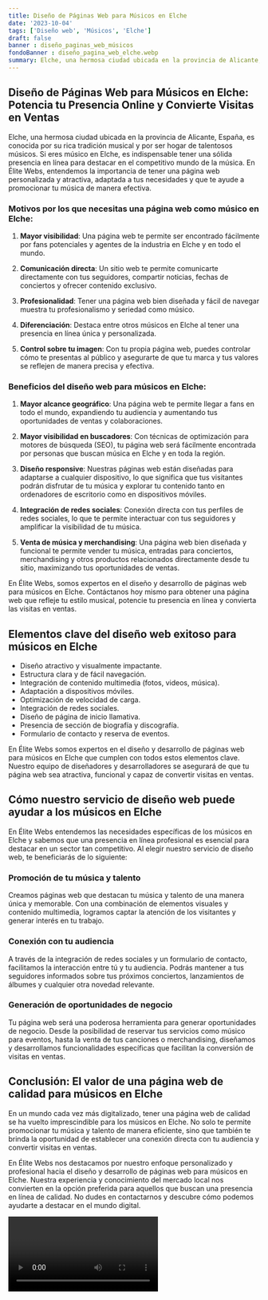 ```yaml
---
title: Diseño de Páginas Web para Músicos en Elche
date: '2023-10-04'
tags: ['Diseño web', 'Músicos', 'Elche']
draft: false
banner : diseño_paginas_web_músicos
fondoBanner : diseño_pagina_web_elche.webp
summary: Elche, una hermosa ciudad ubicada en la provincia de Alicante, España, es conocida por su rica tradición musical y por ser hogar de talentosos músicos. Si eres músico en Elche, es indispensable tener una sólida presencia en línea para destacar en el competitivo mundo de la música. En Élite Webs, entendemos la importancia de tener una página web personalizada y atractiva, adaptada a tus necesidades y que te ayude a promocionar tu música de manera efectiva.
---
```


## Diseño de Páginas Web para Músicos en Elche: Potencia tu Presencia Online y Convierte Visitas en Ventas

Elche, una hermosa ciudad ubicada en la provincia de Alicante, España, es conocida por su rica tradición musical y por ser hogar de talentosos músicos. Si eres músico en Elche, es indispensable tener una sólida presencia en línea para destacar en el competitivo mundo de la música. En Élite Webs, entendemos la importancia de tener una página web personalizada y atractiva, adaptada a tus necesidades y que te ayude a promocionar tu música de manera efectiva.

### Motivos por los que necesitas una página web como músico en Elche:

1. **Mayor visibilidad**: Una página web te permite ser encontrado fácilmente por fans potenciales y agentes de la industria en Elche y en todo el mundo.

2. **Comunicación directa**: Un sitio web te permite comunicarte directamente con tus seguidores, compartir noticias, fechas de conciertos y ofrecer contenido exclusivo.

3. **Profesionalidad**: Tener una página web bien diseñada y fácil de navegar muestra tu profesionalismo y seriedad como músico.

4. **Diferenciación**: Destaca entre otros músicos en Elche al tener una presencia en línea única y personalizada.

5. **Control sobre tu imagen**: Con tu propia página web, puedes controlar cómo te presentas al público y asegurarte de que tu marca y tus valores se reflejen de manera precisa y efectiva.

### Beneficios del diseño web para músicos en Elche:

1. **Mayor alcance geográfico**: Una página web te permite llegar a fans en todo el mundo, expandiendo tu audiencia y aumentando tus oportunidades de ventas y colaboraciones.

2. **Mayor visibilidad en buscadores**: Con técnicas de optimización para motores de búsqueda (SEO), tu página web será fácilmente encontrada por personas que buscan música en Elche y en toda la región.

3. **Diseño responsive**: Nuestras páginas web están diseñadas para adaptarse a cualquier dispositivo, lo que significa que tus visitantes podrán disfrutar de tu música y explorar tu contenido tanto en ordenadores de escritorio como en dispositivos móviles.

4. **Integración de redes sociales**: Conexión directa con tus perfiles de redes sociales, lo que te permite interactuar con tus seguidores y amplificar la visibilidad de tu música.

5. **Venta de música y merchandising**: Una página web bien diseñada y funcional te permite vender tu música, entradas para conciertos, merchandising y otros productos relacionados directamente desde tu sitio, maximizando tus oportunidades de ventas.

En Élite Webs, somos expertos en el diseño y desarrollo de páginas web para músicos en Elche. Contáctanos hoy mismo para obtener una página web que refleje tu estilo musical, potencie tu presencia en línea y convierta las visitas en ventas.

<GifSeo />

<Cta />

## Elementos clave del diseño web exitoso para músicos en Elche

- Diseño atractivo y visualmente impactante.
- Estructura clara y de fácil navegación.
- Integración de contenido multimedia (fotos, videos, música).
- Adaptación a dispositivos móviles.
- Optimización de velocidad de carga.
- Integración de redes sociales.
- Diseño de página de inicio llamativa.
- Presencia de sección de biografía y discografía.
- Formulario de contacto y reserva de eventos.

En Élite Webs somos expertos en el diseño y desarrollo de páginas web para músicos en Elche que cumplen con todos estos elementos clave. Nuestro equipo de diseñadores y desarrolladores se asegurará de que tu página web sea atractiva, funcional y capaz de convertir visitas en ventas.

## Cómo nuestro servicio de diseño web puede ayudar a los músicos en Elche

En Élite Webs entendemos las necesidades específicas de los músicos en Elche y sabemos que una presencia en línea profesional es esencial para destacar en un sector tan competitivo. Al elegir nuestro servicio de diseño web, te beneficiarás de lo siguiente:

### Promoción de tu música y talento

Creamos páginas web que destacan tu música y talento de una manera única y memorable. Con una combinación de elementos visuales y contenido multimedia, logramos captar la atención de los visitantes y generar interés en tu trabajo.

### Conexión con tu audiencia

A través de la integración de redes sociales y un formulario de contacto, facilitamos la interacción entre tú y tu audiencia. Podrás mantener a tus seguidores informados sobre tus próximos conciertos, lanzamientos de álbumes y cualquier otra novedad relevante.

### Generación de oportunidades de negocio

Tu página web será una poderosa herramienta para generar oportunidades de negocio. Desde la posibilidad de reservar tus servicios como músico para eventos, hasta la venta de tus canciones o merchandising, diseñamos y desarrollamos funcionalidades específicas que facilitan la conversión de visitas en ventas.

## Conclusión: El valor de una página web de calidad para músicos en Elche

En un mundo cada vez más digitalizado, tener una página web de calidad se ha vuelto imprescindible para los músicos en Elche. No solo te permite promocionar tu música y talento de manera eficiente, sino que también te brinda la oportunidad de establecer una conexión directa con tu audiencia y convertir visitas en ventas.

En Élite Webs nos destacamos por nuestro enfoque personalizado y profesional hacia el diseño y desarrollo de páginas web para músicos en Elche. Nuestra experiencia y conocimiento del mercado local nos convierten en la opción preferida para aquellos que buscan una presencia en línea de calidad. No dudes en contactarnos y descubre cómo podemos ayudarte a destacar en el mundo digital.

<Video />

<CtaBot job='Músicos' city='Elche'/>

<Gmaps query='Elche+españa+maps' />